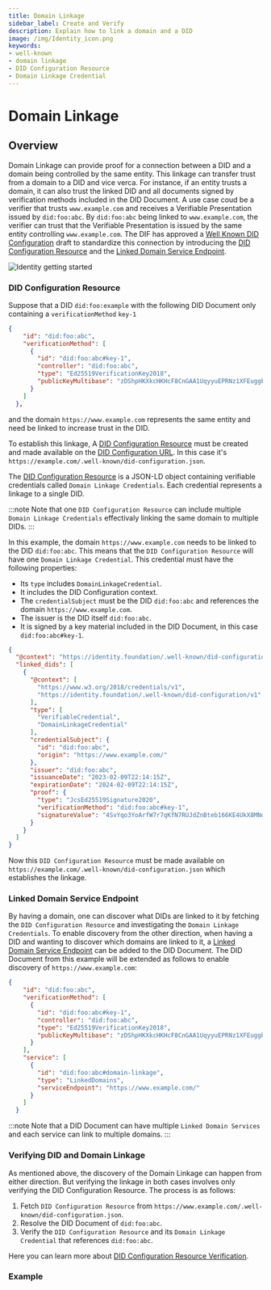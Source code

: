 ```yaml
---
title: Domain Linkage 
sidebar_label: Create and Verify 
description: Explain how to link a domain and a DID 
image: /img/Identity_icon.png
keywords:
- well-known
- domain linkage
- DID Configuration Resource
- Domain Linkage Credential
---
```



# Domain Linkage

<Announcement/>

## Overview

Domain Linkage can provide proof for a connection between a DID and a domain being controlled by the same entity. This linkage can transfer trust from a domain to a DID and vice verca. For instance, if an entity trusts a domain, it can also trust the linked DID and all documents signed by verification methods included in the DID Document. A use case coud be a verifier that trusts `www.example.com` and receives a Verifiable Presentation issued by `did:foo:abc`. By `did:foo:abc` being linked to `www.example.com`, the verifier can trust that the Verifiable Presentation is issued by the same entity controlling `www.example.com`.
The DIF has approved a [Well Known DID Configuration](https://identity.foundation/.well-known/resources/did-configuration/) draft to standardize this connection by introducing the [DID Configuration Resource](https://identity.foundation/.well-known/resources/did-configuration/#did-configuration-resource) and the [Linked Domain Service Endpoint](https://identity.foundation/.well-known/resources/did-configuration/#linked-domain-service-endpoint).

![Identity getting started](/img/domain-linkage-diagram.png)

### DID Configuration Resource

Suppose that a DID `did:foo:example` with the following DID Document only containing a `verificationMethod` `key-1`
```json
{
    "id": "did:foo:abc",
    "verificationMethod": [
      {
        "id": "did:foo:abc#key-1",
        "controller": "did:foo:abc",
        "type": "Ed25519VerificationKey2018",
        "publicKeyMultibase": "zDShpHKXkcHKHcF8CnGAA1UqyyuEPRNz1XFEuggbWJQSq"
      }
    ]
  },
```

and the domain `https://www.example.com` represents the same entity and need be linked to increase trust in the DID.

To establish this linkage, A [DID Configuration Resource](https://identity.foundation/.well-known/resources/did-configuration/#did-configuration-resource) must be created and made available on the [DID Configuration URL](https://identity.foundation/.well-known/resources/did-configuration/#did-configuration-uri). In this case it's `https://example.com/.well-known/did-configuration.json`.


The [DID Configuration Resource](https://identity.foundation/.well-known/resources/did-configuration/#did-configuration-resource) is a JSON-LD object containing verifiable credentials called `Domain Linkage Credentials`. Each credential represents a linkage to a single DID.

:::note
Note that one `DID Configuration Resource` can include multiple `Domain Linkage Credentials` effectivaly linking the same domain to multiple DIDs.
:::


In this example, the domain `https://www.example.com` needs to be linked to the DID `did:foo:abc`. This means that the `DID Configuration Resource` will have one `Domain Linkage Credential`. This credential must have the following properties:

 - Its `type` includes `DomainLinkageCredential`. 
 - It includes the DID Configuration context.
 - The `credentialSubject` must be the DID `did:foo:abc` and references the domain `https://www.example.com`.
 - The issuer is the DID itself `did:foo:abc`.
 - It is signed by a key material included in the DID Document, in this case `did:foo:abc#key-1`.

```json
{
  "@context": "https://identity.foundation/.well-known/did-configuration/v1",
  "linked_dids": [
    {
      "@context": [
        "https://www.w3.org/2018/credentials/v1",
        "https://identity.foundation/.well-known/did-configuration/v1"
      ],
      "type": [
        "VerifiableCredential",
        "DomainLinkageCredential"
      ],
      "credentialSubject": {
        "id": "did:foo:abc",
        "origin": "https://www.example.com/"
      },
      "issuer": "did:foo:abc",
      "issuanceDate": "2023-02-09T22:14:15Z",
      "expirationDate": "2024-02-09T22:14:15Z",
      "proof": {
        "type": "JcsEd25519Signature2020",
        "verificationMethod": "did:foo:abc#key-1",
        "signatureValue": "4SvYqo3YoArfW7r7qKfN7RUJdZnBteb166KE4UkX8MNdbp5UW6YbykneAzvjyRmf5EVQ9bnP9cS5sbEPUn2uaAcB"
      }
    }
  ]
}

```

Now this `DID Configuration Resource` must be made available on `https://example.com/.well-known/did-configuration.json` which establishes the  linkage.  

### Linked Domain Service Endpoint
By having a domain, one can discover what DIDs are linked to it by fetching the `DID Configuration Resource` and investigating the `Domain Linkage Credentials`. To enable discovery from the other direction, when having a DID and wanting to discover which domains are linked to it, a [Linked Domain Service Endpoint](https://identity.foundation/.well-known/resources/did-configuration/#linked-domain-service-endpoint) can be added to the DID Document. The DID Document from this example will be extended as follows to enable discovery of `https://www.example.com`: 

```json
{
    "id": "did:foo:abc",
    "verificationMethod": [
      {
        "id": "did:foo:abc#key-1",
        "controller": "did:foo:abc",
        "type": "Ed25519VerificationKey2018",
        "publicKeyMultibase": "zDShpHKXkcHKHcF8CnGAA1UqyyuEPRNz1XFEuggbWJQSq"
      }
    ],
    "service": [
      {
        "id": "did:foo:abc#domain-linkage",
        "type": "LinkedDomains",
        "serviceEndpoint": "https://www.example.com/"
      }
    ]
  }
```

:::note
Note that a DID Document can have multiple `Linked Domain Services` and each service can link to multiple domains.
:::

### Verifying DID and Domain Linkage

As mentioned above, the discovery of the Domain Linkage can happen from either direction. But verifying the linkage in both cases involves only verifying the DID Configuration Resource. The process is as follows:

1. Fetch `DID Configuration Resource` from `https://www.example.com/.well-known/did-configuration.json`.
2. Resolve the DID Document of `did:foo:abc`.
3. Verify the `DID Configuration Resource` and its `Domain Linkage Credential` that references `did:foo:abc`.

Here you can learn more about  [DID Configuration Resource Verification](https://identity.foundation/.well-known/resources/did-configuration/#did-configuration-resource-verification).

### Example

<CodeSnippet
    nodeContent={domain_linkage_ts}
    rustContent={domain_linkage_rs}
    nodeGithubLink = "https://github.com/iotaledger/identity.rs/blob/main/bindings/wasm/examples/src/1_advanced/5_domain_linkage.ts"
    rustGithubLink = "https://github.com/iotaledger/identity.rs/blob/main/examples/1_advanced/6_domain_linkage.rs"
/>
